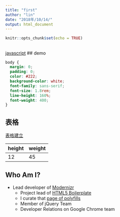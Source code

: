 ```yaml
---
title: "first"
author: "lin"
date: "2018年/10/14/"
output: html_document
---
```


```r
knitr::opts_chunk$set(echo = TRUE)
```
##

[javascript](https://gist.github.com/paulirish/1343518)
## demo 

```css
body {
  margin: 0;
  padding: 0;
  color: #222;
  background-color: white;
  font-family: sans-serif;
  font-size: 1.8rem;
  line-height: 160%;
  font-weight: 400;
}
```

## 表格
[表格建立](http://www.tablesgenerator.com/markdown_tables)  

|height | weight  |
|-------|---------|
| 12    |   45    |


<div class="slide">
 <section class="hbox" data-markdown>
  ## Who Am I?

  * Lead developer of [Modernizr](//modernizr.com)
  * Project lead of [HTML5 Boilerplate](//h5bp.com)
  * I curate that [page of polyfills](//bit.ly/polyfills)
  * Member of jQuery Team
  * Developer Relations on Google Chrome team
  </section>
</div>

<script src="data-markdown.user.js"></script>

